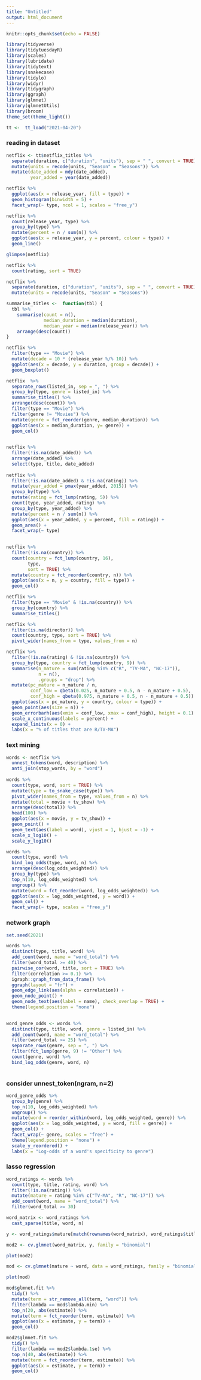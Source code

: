 ```yaml
---
title: "Untitled"
output: html_document
---
```


```r
knitr::opts_chunk$set(echo = FALSE)

library(tidyverse)
library(tidytuesdayR)
library(scales)
library(lubridate)
library(tidytext)
library(snakecase)
library(tidylo)
library(widyr)
library(tidygraph)
library(ggraph)
library(glmnet)
library(glmnetUtils)
library(broom)
theme_set(theme_light())

tt <-  tt_load("2021-04-20")
```

### reading in dataset 

```r
netflix <- tt$netflix_titles %>% 
  separate(duration, c("duration", "units"), sep = " ", convert = TRUE) %>% 
  mutate(units = recode(units, "Season" = "Seasons")) %>% 
  mutate(date_added = mdy(date_added), 
         year_added = year(date_added))

```

```r
netflix %>%  
  ggplot(aes(x = release_year, fill = type)) + 
  geom_histogram(binwidth = 5) +
  facet_wrap(~ type, ncol = 1, scales = "free_y")

netflix %>% 
  count(release_year, type) %>% 
  group_by(type) %>% 
  mutate(percent = n / sum(n)) %>% 
  ggplot(aes(x = release_year, y = percent, colour = type)) + 
  geom_line()

glimpse(netflix)
```

```r
netflix %>% 
  count(rating, sort = TRUE)

netflix %>% 
  separate(duration, c("duration", "units"), sep = " ", convert = TRUE) %>% 
  mutate(units = recode(units, "Season" = "Seasons"))
```

```r
summarise_titles <-  function(tbl) {
  tbl %>% 
    summarise(count = n(), 
              median_duration = median(duration), 
              median_year = median(release_year)) %>% 
    arrange(desc(count))
}
```


```r
netflix %>% 
  filter(type == "Movie") %>% 
  mutate(decade = 10 * (release_year %/% 10)) %>% 
  ggplot(aes(x = decade, y = duration, group = decade)) +
  geom_boxplot()

netflix  %>% 
  separate_rows(listed_in, sep = ", ") %>%
  group_by(type, genre = listed_in) %>% 
  summarise_titles() %>% 
  arrange(desc(count)) %>% 
  filter(type == "Movie") %>% 
  filter(genre != "Movies") %>% 
  mutate(genre = fct_reorder(genre, median_duration)) %>% 
  ggplot(aes(x = median_duration, y= genre)) + 
  geom_col()
  
```

```r
netflix %>% 
  filter(!is.na(date_added)) %>% 
  arrange(date_added) %>% 
  select(type, title, date_added)
  
netflix %>% 
  filter(!is.na(date_added) & !is.na(rating)) %>%
  mutate(year_added = pmax(year_added, 2015)) %>% 
  group_by(type) %>% 
  mutate(rating = fct_lump(rating, 5)) %>% 
  count(type, year_added, rating) %>% 
  group_by(type, year_added) %>% 
  mutate(percent = n / sum(n)) %>% 
  ggplot(aes(x = year_added, y = percent, fill = rating)) +
  geom_area() +
  facet_wrap(~ type)
  
```

```r
netflix %>% 
  filter(!is.na(country)) %>% 
  count(country = fct_lump(country, 16), 
        type, 
        sort = TRUE) %>% 
  mutate(country = fct_reorder(country, n)) %>% 
  ggplot(aes(x = n, y = country, fill = type)) +
  geom_col()

netflix %>% 
  filter(type == "Movie" & !is.na(country)) %>% 
  group_by(country) %>% 
  summarise_titles()

netflix %>% 
  filter(is.na(director)) %>% 
  count(country, type, sort = TRUE) %>% 
  pivot_wider(names_from = type, values_from = n)

```

```r
netflix %>% 
  filter(!is.na(rating) & !is.na(country)) %>% 
  group_by(type, country = fct_lump(country, 9)) %>% 
  summarise(n_mature = sum(rating %in% c("R", "TV-MA", "NC-17")), 
            n = n(),
            .groups = "drop") %>% 
  mutate(pc_mature = n_mature / n, 
         conf_low = qbeta(0.025, n_mature + 0.5, n - n_mature + 0.5),
         conf_high = qbeta(0.975, n_mature + 0.5, n - n_mature + 0.5)) %>% 
  ggplot(aes(x = pc_mature, y = country, colour = type)) + 
  geom_point(aes(size = n)) +
  geom_errorbarh(aes(xmin = conf_low, xmax = conf_high), height = 0.1) +
  scale_x_continuous(labels = percent) +
  expand_limits(x = 0) + 
  labs(x = "% of titles that are R/TV-MA")


```

### text mining

```r
words <- netflix %>% 
  unnest_tokens(word, description) %>% 
  anti_join(stop_words, by = "word")
  
words %>%  
  count(type, word, sort = TRUE) %>% 
  mutate(type = to_snake_case(type)) %>% 
  pivot_wider(names_from = type, values_from = n) %>% 
  mutate(total = movie + tv_show) %>% 
  arrange(desc(total)) %>% 
  head(100) %>% 
  ggplot(aes(x = movie, y = tv_show)) + 
  geom_point() +
  geom_text(aes(label = word), vjust = 1, hjust = -1) + 
  scale_x_log10() + 
  scale_y_log10()
```

```r
words %>% 
  count(type, word) %>% 
  bind_log_odds(type, word, n) %>% 
  arrange(desc(log_odds_weighted)) %>% 
  group_by(type) %>% 
  top_n(10, log_odds_weighted) %>% 
  ungroup() %>% 
  mutate(word = fct_reorder(word, log_odds_weighted)) %>% 
  ggplot(aes(x = log_odds_weighted, y = word)) +
  geom_col() +
  facet_wrap(~ type, scales = "free_y")
```

### network graph

```r
set.seed(2021)

words %>% 
  distinct(type, title, word) %>% 
  add_count(word, name = "word_total") %>% 
  filter(word_total >= 40) %>% 
  pairwise_cor(word, title, sort = TRUE) %>% 
  filter(correlation >= 0.1) %>% 
  igraph::graph_from_data_frame() %>% 
  ggraph(layout = "fr") + 
  geom_edge_link(aes(alpha = correlation)) + 
  geom_node_point() +
  geom_node_text(aes(label = name), check_overlap = TRUE) +
  theme(legend.position = "none")
  
```

```r
word_genre_odds <- words %>% 
  distinct(type, title, word, genre = listed_in) %>%
  add_count(word, name = "word_total") %>% 
  filter(word_total >= 25) %>% 
  separate_rows(genre, sep = ", ") %>% 
  filter(fct_lump(genre, 9) != "Other") %>% 
  count(genre, word) %>% 
  bind_log_odds(genre, word, n)
  
```


### consider unnest_token(ngram, n=2)
```r
word_genre_odds %>% 
  group_by(genre) %>% 
  top_n(10, log_odds_weighted) %>% 
  ungroup() %>% 
  mutate(word = reorder_within(word, log_odds_weighted, genre)) %>% 
  ggplot(aes(x = log_odds_weighted, y = word, fill = genre)) + 
  geom_col() + 
  facet_wrap(~ genre, scales = "free") + 
  theme(legend.position = "none") +
  scale_y_reordered() +
  labs(x = "Log-odds of a word's specificity to genre")
```

### lasso regression

```r
word_ratings <- words %>% 
  count(type, title, rating, word) %>% 
  filter(!is.na(rating)) %>% 
  mutate(mature = rating %in% c("TV-MA", "R", "NC-17")) %>% 
  add_count(word, name = "word_total") %>% 
  filter(word_total >= 30)
```

```r
word_matrix <- word_ratings %>% 
  cast_sparse(title, word, n)

y <- word_ratings$mature[match(rownames(word_matrix), word_ratings$title)]

mod2 <- cv.glmnet(word_matrix, y, family = "binomial")

plot(mod2)
```


```r
mod <- cv.glmnet(mature ~ word, data = word_ratings, family = "binomial")

plot(mod)

mod$glmnet.fit %>% 
  tidy() %>% 
  mutate(term = str_remove_all(term, "word")) %>% 
  filter(lambda == mod$lambda.min) %>% 
  top_n(20, abs(estimate)) %>% 
  mutate(term = fct_reorder(term, estimate)) %>% 
  ggplot(aes(x = estimate, y = term)) +
  geom_col()

```

```r
mod2$glmnet.fit %>% 
  tidy() %>% 
  filter(lambda == mod2$lambda.1se) %>% 
  top_n(40, abs(estimate)) %>% 
  mutate(term = fct_reorder(term, estimate)) %>% 
  ggplot(aes(x = estimate, y = term)) +
  geom_col()
```

```r

```

